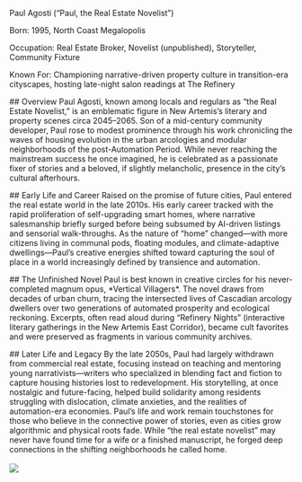 Paul Agosti (“Paul, the Real Estate Novelist”) &#x20;

Born: 1995, North Coast Megalopolis  &#x20;

Occupation: Real Estate Broker, Novelist (unpublished), Storyteller, Community Fixture  &#x20;

Known For: Championing narrative-driven property culture in transition-era cityscapes, hosting late-night salon readings at The Refinery&#x20;

\## Overview  Paul Agosti, known among locals and regulars as “the Real Estate Novelist,” is an emblematic figure in New Artemis’s literary and property scenes circa 2045–2065. Son of a mid-century community developer, Paul rose to modest prominence through his work chronicling the waves of housing evolution in the urban arcologies and modular neighborhoods of the post-Automation Period. While never reaching the mainstream success he once imagined, he is celebrated as a passionate fixer of stories and a beloved, if slightly melancholic, presence in the city’s cultural afterhours. &#x20;

\## Early Life and Career  Raised on the promise of future cities, Paul entered the real estate world in the late 2010s. His early career tracked with the rapid proliferation of self-upgrading smart homes, where narrative salesmanship briefly surged before being subsumed by AI-driven listings and sensorial walk-throughs. As the nature of “home” changed—with more citizens living in communal pods, floating modules, and climate-adaptive dwellings—Paul’s creative energies shifted toward capturing the soul of place in a world increasingly defined by transience and automation. &#x20;

\## The Unfinished Novel  Paul is best known in creative circles for his never-completed magnum opus, \*Vertical Villagers\*. The novel draws from decades of urban churn, tracing the intersected lives of Cascadian arcology dwellers over two generations of automated prosperity and ecological reckoning. Excerpts, often read aloud during “Refinery Nights” (interactive literary gatherings in the New Artemis East Corridor), became cult favorites and were preserved as fragments in various community archives. &#x20;

\## Later Life and Legacy  By the late 2050s, Paul had largely withdrawn from commercial real estate, focusing instead on teaching and mentoring young narrativists—writers who specialized in blending fact and fiction to capture housing histories lost to redevelopment. His storytelling, at once nostalgic and future-facing, helped build solidarity among residents struggling with dislocation, climate anxieties, and the realities of automation-era economies.  Paul’s life and work remain touchstones for those who believe in the connective power of stories, even as cities grow algorithmic and physical roots fade. While “the real estate novelist” may never have found time for a wife or a finished manuscript, he forged deep connections in the shifting neighborhoods he called home.\
\
![](bee1.png)
